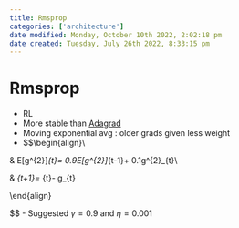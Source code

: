 ```yaml
---
title: Rmsprop
categories: ['architecture']
date modified: Monday, October 10th 2022, 2:02:18 pm
date created: Tuesday, July 26th 2022, 8:33:15 pm
---
```


# Rmsprop
- RL
- More stable than [Adagrad](Adagrad.qmd)
- Moving exponential avg : older grads given less weight
- $$\begin{align}\\

& E[g^{2}]_{t}= 0.9E[g^{2}]_{t-1}+ 0.1g^{2}_{t}\\

& \theta_{t+1}= \theta_{t}- \frac{\eta}{\sqrt{E[g^{2}])_{t}+\epsilon}}g_{t}

\end{align}

$$
- Suggested $\gamma=0.9$ and $\eta= 0.001$



